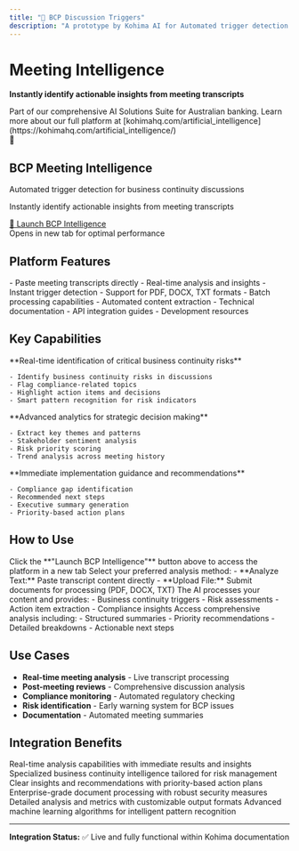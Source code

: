 ```yaml
---
title: "🚀 BCP Discussion Triggers" 
description: "A prototype by Kohima AI for Automated trigger detection for business continuity discussions"
---
```


# Meeting Intelligence 

**Instantly identify actionable insights from meeting transcripts**

<Note>
Part of our comprehensive AI Solutions Suite for Australian banking. Learn more about our full platform at [kohimahq.com/artificial_intelligence](https://kohimahq.com/artificial_intelligence/)
</Note>

<div style={{
  background: 'linear-gradient(135deg, #059669 0%, #047857 100%)',
  color: 'white',
  padding: '40px',
  borderRadius: '12px',
  textAlign: 'center',
  margin: '20px 0',
  boxShadow: '0 8px 24px rgba(5, 150, 105, 0.3)'
}}>
  <div style={{fontSize: '48px', marginBottom: '16px'}}>🚀</div>
  <h2 style={{margin: '0 0 16px 0', fontSize: '24px'}}>BCP Meeting Intelligence</h2>
  <p style={{margin: '0 0 8px 0', opacity: 0.9, fontSize: '16px'}}>
    Automated trigger detection for business continuity discussions
  </p>
  <p style={{margin: '0 0 24px 0', opacity: 0.8, fontSize: '14px'}}>
    Instantly identify actionable insights from meeting transcripts
  </p>
  <a 
    href="https://huggingface.co/spaces/amrendra-fs/BCP-meeting-intelligence" 
    target="_blank"
    style={{
      background: 'rgba(255,255,255,0.15)',
      border: '2px solid rgba(255,255,255,0.3)',
      color: 'white',
      padding: '16px 32px',
      borderRadius: '8px',
      textDecoration: 'none',
      fontWeight: '600',
      fontSize: '18px',
      display: 'inline-block',
      transition: 'all 0.2s ease'
    }}
  >
    🚀 Launch BCP Intelligence
  </a>
  <div style={{marginTop: '16px', fontSize: '14px', opacity: 0.8}}>
    Opens in new tab for optimal performance
  </div>
</div>

## Platform Features

<CardGroup cols={3}>
  <Card title="📝 Analyze Text" icon="file-text">
    - Paste meeting transcripts directly
    - Real-time analysis and insights
    - Instant trigger detection
  </Card>
  
  <Card title="📁 Upload File" icon="upload">
    - Support for PDF, DOCX, TXT formats
    - Batch processing capabilities
    - Automated content extraction
  </Card>
  
  <Card title="ℹ️ About & API" icon="code">
    - Technical documentation
    - API integration guides
    - Development resources
  </Card>
</CardGroup>

## Key Capabilities

<AccordionGroup>
  <Accordion title="🎯 Automated Trigger Detection">
    **Real-time identification of critical business continuity risks**
    
    - Identify business continuity risks in discussions
    - Flag compliance-related topics
    - Highlight action items and decisions
    - Smart pattern recognition for risk indicators
  </Accordion>
  
  <Accordion title="📊 Meeting Intelligence">
    **Advanced analytics for strategic decision making**
    
    - Extract key themes and patterns
    - Stakeholder sentiment analysis
    - Risk priority scoring
    - Trend analysis across meeting history
  </Accordion>
  
  <Accordion title="🔍 Actionable Insights">
    **Immediate implementation guidance and recommendations**
    
    - Compliance gap identification
    - Recommended next steps
    - Executive summary generation
    - Priority-based action plans
  </Accordion>
</AccordionGroup>

## How to Use

<Steps>
  <Step title="Launch Platform">
    Click the **"Launch BCP Intelligence"** button above to access the platform in a new tab
  </Step>
  
  <Step title="Choose Input Method">
    Select your preferred analysis method:
    - **Analyze Text:** Paste transcript content directly
    - **Upload File:** Submit documents for processing (PDF, DOCX, TXT)
  </Step>
  
  <Step title="Get Instant Analysis">
    The AI processes your content and provides:
    - Business continuity triggers
    - Risk assessments  
    - Action item extraction
    - Compliance insights
  </Step>
  
  <Step title="Review Results">
    Access comprehensive analysis including:
    - Structured summaries
    - Priority recommendations
    - Detailed breakdowns
    - Actionable next steps
  </Step>
</Steps>

## Use Cases

- **Real-time meeting analysis** - Live transcript processing
- **Post-meeting reviews** - Comprehensive discussion analysis
- **Compliance monitoring** - Automated regulatory checking
- **Risk identification** - Early warning system for BCP issues
- **Documentation** - Automated meeting summaries

## Integration Benefits

<CardGroup cols={2}>
  <Card title="⚡ Instant Processing" icon="zap">
    Real-time analysis capabilities with immediate results and insights
  </Card>
  
  <Card title="🎯 BCP-Focused Intelligence" icon="target">
    Specialized business continuity intelligence tailored for risk management
  </Card>
  
  <Card title="📈 Actionable Outputs" icon="trending-up">
    Clear insights and recommendations with priority-based action plans
  </Card>
  
  <Card title="🔒 Secure Document Handling" icon="shield-check">
    Enterprise-grade document processing with robust security measures
  </Card>
  
  <Card title="📊 Comprehensive Reporting" icon="chart-bar">
    Detailed analysis and metrics with customizable output formats
  </Card>
  
  <Card title="🤖 AI-Powered Insights" icon="brain">
    Advanced machine learning algorithms for intelligent pattern recognition
  </Card>
</CardGroup>

---

**Integration Status:** ✅ Live and fully functional within Kohima documentation